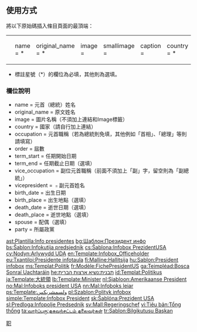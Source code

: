<includeonly>{{protected logo|s}}{{esoteric}}</includeonly><noinclude>{{Template_doc_page_viewed_directly}}</noinclude>
<!-- 請在這條線之下編輯模板的說明文件 -->

== 使用方式 ==
將以下原始碼插入條目頁面的最頂端：
{| style="border: none; background: transparent;"
|<small><pre>
{{Infobox_President
| name = *
| original_name = *
| image =
| smallimage =
| caption = 
| country = *
| order = *
| occupation =
| term_start = *
| term_end = *
| vice_occupation =
| vicepresident = *
| predecessor = 
| successor = 
| birth_date = *
| birth_place =
| death_date =
| death_place =
| constituency = 
| spouse =
| party = *
| profession = 
| religion = 
| signature = 
| footnotes = 
| order2 = 
| term_start2 = 
| term_end2 = 
| president = 
| monarch = 
| predecessor2 = 
| successor2 = 
| order3 = 
| term_start3 = 
| term_end3 = 
| predecessor3 = 
| successor3 = 
}}</pre></small>
|}
* 標註星號（*）的欄位為必填，其他則為選填。

=== 欄位說明 ===
* name = 元首（總統）姓名
* original_name = 原文姓名
* image = 圖片名稱（不須加上連結和Image標籤）
* country = 國家（請自行加上連結）
* occupation = 元首職稱（若為總統則免填，其他例如「首相」、「總理」等則請填寫）
* order = 屆數
* term_start = 任期開始日期
* term_end = 任期截止日期（選填）
* vice_occupation = 副位元首職稱（前面不須加上「副」字，留空則為「副總統」）
* vicepresident = ﹦副元首姓名
* birth_date = 出生日期
* birth_place = 出生地點（選填）
* death_date = 逝世日期（選填）
* death_place =  逝世地點（選填）
* spouse = 配偶（選填）
* party = 所屬政黨

{{UF-hcard-person}}
<includeonly>

<!--分類-->
[[Category:政治人物信息框模板|职]]

<!--其他語言-->
[[ast:Plantilla:Info presidentes]]
[[bg:Шаблон:Президент инфо]]
[[bs:Šablon:Infokutija predsjednik]]
[[cs:Šablona:Infobox PrezidentUSA]]
[[cy:Nodyn:Arlywydd UDA]]
[[en:Template:Infobox_Officeholder]]
[[eu:Txantiloi:Presidente infotaula]]
[[fi:Malline:Hallitsija]]
[[hu:Sablon:President infobox]]
[[ms:Templat:Politik]]
[[fr:Modèle:FichePresidentUS]]
[[ga:Teimpléad:Bosca Sonraí Uachtaráin]]
[[he:תבנית:נשיא ארצות הברית]]
[[id:Templat:Politikus]]
[[ja:Template:大統領]]
[[lb:Template:Minister]]
[[nl:Sjabloon:Amerikaanse President]]
[[no:Mal:Infoboks president USA]]
[[nn:Mal:Infoboks leiar]]
[[ps:Template:ولسمشربکس]]
[[pl:Szablon:Polityk infobox]]
[[simple:Template:Infobox President]]
[[sk:Šablóna:Prezident USA]]
[[sl:Predloga:Infopolje Predsednik]]
[[sv:Mall:Regeringschef]]
[[vi:Tiêu bản:Tổng thống]]
[[ta:வார்ப்புரு:தகவற்சட்டம் தலைவர்கள்]]
[[tr:Şablon:Bilgikutusu Başkan]]
</includeonly>